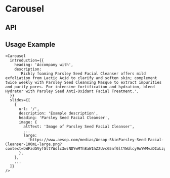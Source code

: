 
<Meta
  title="Components/Carousel"
  component={Carousel}
  decorators={[withKnobs]}
/>

# Carousel

<Preview>
  <Story name="Base component">
    <Carousel
      introduction={CarouselFixture.introduction}
      slides={CarouselFixture.slides}
    />
  </Story>
</Preview>

## API

<Props of={Carousel} />

## Usage Example

```
<Carousel
  introduction={{
    heading: 'Accompany with',
    description:
      'Richly foaming Parsley Seed Facial Cleanser offers mild exfoliation from Lactic Acid to clarify and soften skin; complement twice weekly with Parsley Seed Cleansing Masque to extract impurities and purify pores. For intensive fortification and hydration, blend Hydrator with Parsley Seed Anti-Oxidant Facial Treatment.',
  }}
  slides={[
    {
      url: '/',
      description: 'Example description',
      heading: 'Parsley Seed Facial Cleanser',
      image: {
        altText: 'Image of Parsley Seed Facial Cleanser',
        ...
        large:
          'https://www.aesop.com/medias/Aesop-SkinParsley-Seed-Facial-Cleanser-100mL-large.png?context=bWFzdGVyfGltYWdlc3wzNDYwMTh8aW1hZ2UvcG5nfGltYWdlcy9oYWMvaDIxLzg4MTUwMjM1ODczNTgucG5nfGFlYmNhMjRiM2Q2NWMzZTA1ZjljOTEyZmMxYmUyMTMyZDgyYjY4MGJlODU2OWEyNjkzYWQ0ZTBmMDY0NmQ1NjQ',
      },
    },
    ...
  ]}
/>
```
